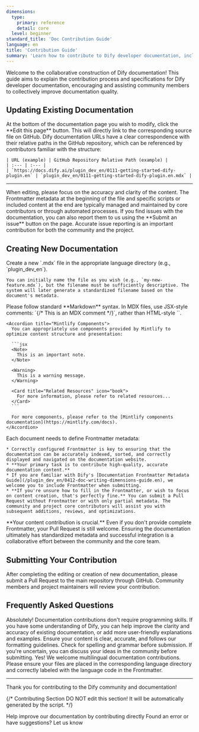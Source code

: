 ```yaml
---
dimensions:
  type:
    primary: reference
    detail: core
  level: beginner
standard_title: 'Doc Contribution Guide'
language: en
title: 'Contribution Guide'
summary: 'Learn how to contribute to Dify developer documentation, including steps and guidelines for updating existing documentation and creating new documentation, to collectively build high-quality documentation resources.'
---
```


Welcome to the collaborative construction of Dify documentation! This guide aims to explain the contribution process and specifications for Dify developer documentation, encouraging and assisting community members to collectively improve documentation quality.

## Updating Existing Documentation

<Tabs>
  <Tab title="Recommended Method">
    At the bottom of the documentation page you wish to modify, click the <Icon icon="pen-to-square" /> **Edit this page** button. This will directly link to the corresponding source file on GitHub.

  </Tab>
  <Tab title="Via URL Location">
    Dify documentation URLs have a clear correspondence with their relative paths in the GitHub repository, which can be referenced by contributors familiar with the structure:
    
    | URL (example) | GitHub Repository Relative Path (example) |
    | :--- | :--- |
    | `https://docs.dify.ai/plugin_dev_en/0111-getting-started-dify-plugin.en` | `plugin_dev_en/0111-getting-started-dify-plugin.en.mdx` |
  </Tab>
</Tabs>

---

<Note>
  When editing, please focus on the accuracy and clarity of the content. The Frontmatter metadata at the beginning of the file and specific scripts or included content at the end are typically managed and maintained by core contributors or through automated processes.
</Note>

<Check>
  If you find issues with the documentation, you can also report them to us using the **Submit an issue** button on the page. Accurate issue reporting is an important contribution for both the community and the project.
</Check>

## Creating New Documentation

<Steps>
  <Step title="Create the File">
    Create a new `.mdx` file in the appropriate language directory (e.g., `plugin_dev_en`).
    
    You can initially name the file as you wish (e.g., `my-new-feature.mdx`), but the filename must be sufficiently descriptive. The system will later generate a standardized filename based on the document's metadata.
  </Step>
  
  <Step title="Write the Content">
    <Accordion title="Markdown Syntax Guidelines">
      Please follow standard **Markdown** syntax. In MDX files, use JSX-style comments: `{/* This is an MDX comment */}`, rather than HTML-style `<!-- comment -->`.
    </Accordion>
    
    <Accordion title="Mintlify Components">
      You can appropriately use components provided by Mintlify to optimize content structure and presentation:
      
      ```jsx
      <Note>
        This is an important note.
      </Note>
      
      <Warning>
        This is a warning message.
      </Warning>
      
      <Card title="Related Resources" icon="book">
        For more information, please refer to related resources...
      </Card>
      ```
      
      For more components, please refer to the [Mintlify components documentation](https://mintlify.com/docs).
    </Accordion>
  </Step>
  
  <Step title="Add Frontmatter (Metadata)">
    Each document needs to define Frontmatter metadata:
    
    * Correctly configured Frontmatter is key to ensuring that the documentation can be accurately indexed, sorted, and correctly displayed and navigated on the documentation website.
    * **Your primary task is to contribute high-quality, accurate documentation content.**
    * If you are familiar with Dify's [Documentation Frontmatter Metadata Guide](/plugin_dev_en/0412-doc-writing-dimensions-guide.en), we welcome you to include Frontmatter when submitting.
    * **If you're unsure how to fill in the Frontmatter, or wish to focus on content creation, that's perfectly fine.** You can submit a Pull Request without Frontmatter or with only partial metadata. The community and project core contributors will assist you with subsequent additions, reviews, and optimizations.
  </Step>
</Steps>

<Check>
  **Your content contribution is crucial.** Even if you don't provide complete Frontmatter, your Pull Request is still welcome. Ensuring the documentation ultimately has standardized metadata and successful integration is a collaborative effort between the community and the core team.
</Check>

## Submitting Your Contribution

After completing the editing or creation of new documentation, please submit a Pull Request to the main repository through GitHub. Community members and project maintainers will review your contribution.

## Frequently Asked Questions

<AccordionGroup>
  <Accordion title="Can I contribute to documentation if I don't have a programming background?">
    Absolutely! Documentation contributions don't require programming skills. If you have some understanding of Dify, you can help improve the clarity and accuracy of existing documentation, or add more user-friendly explanations and examples.
  </Accordion>
  
  <Accordion title="How can I ensure my contribution is accepted?">
    Ensure your content is clear, accurate, and follows our formatting guidelines. Check for spelling and grammar before submission. If you're uncertain, you can discuss your ideas in the community before submitting.
  </Accordion>
  
  <Accordion title="Can I contribute in languages other than English?">
    Yes! We welcome multilingual documentation contributions. Please ensure your files are placed in the corresponding language directory and correctly labeled with the language code in the Frontmatter.
  </Accordion>
</AccordionGroup>

---

Thank you for contributing to the Dify community and documentation!

{/*
Contributing Section
DO NOT edit this section!
It will be automatically generated by the script.
*/}

<CardGroup cols="2">
    <Card
        title="Edit this page"
        icon="pen-to-square"
        href="https://github.com/langgenius/dify-docs-mintlify/edit/main/plugin_dev_en/0411-doc-contribution-guide.en.mdx"
    >
        Help improve our documentation by contributing directly
    </Card>
    <Card
        title="Report an issue"
        icon="github"
        href="https://github.com/langgenius/dify-docs-mintlify/issues/new?title=Documentation%20Issue%3A%20doc-contribution-guide&body=%23%23%20Issue%20Description%0A%3C%21--%20Please%20briefly%20describe%20the%20issue%20you%20found%20--%3E%0A%0A%23%23%20Page%20Link%0Ahttps%3A%2F%2Fgithub.com%2Flanggenius%2Fdify-docs-mintlify%2Fblob%2Fmain%2Fplugin_dev_en%2F0411-doc-contribution-guide.en.mdx%0A%0A%23%23%20Suggested%20Changes%0A%3C%21--%20If%20you%20have%20specific%20suggestions%20for%20changes%2C%20please%20describe%20them%20here%20--%3E%0A%0A%3C%21--%20Thank%20you%20for%20helping%20improve%20our%20documentation%21%20--%3E"
    >
        Found an error or have suggestions? Let us know
    </Card>
</CardGroup>
